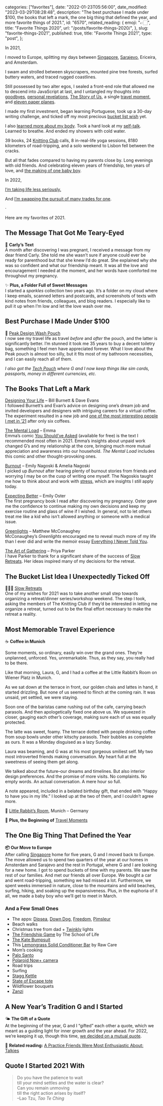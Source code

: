 
  categories: ["favorites"],
  date: "2022-01-23T05:56:00",
  date_modified: "2023-03-29T08:28:48",
  description:
    "The best purchase I made under $100, the books that left a mark, the one big thing that defined the year, and more favorite things of 2021.",
  id: "6570",
  related_reading: {
    emoji: "👉🏻",
    title: "Favorite Things 2020",
    url: "/posts/favorite-things-2020/",
  },
  slug: "favorite-things-2021",
  published: true,
  title: "Favorite Things 2021",
  type: "post",
};


In 2021,

I moved to Europe, splitting my days between [Singapore](/posts/goodbye-little-red-dot/), [Sarajevo](/travel-archives#sarajevo), Ericeira, and Amsterdam.

I swam and strolled between skyscrapers, mounted pine tree forests, surfed buttery waters, and traced rugged coastlines.

Still possessed by two alter egos, I sealed a front-end role that allowed me to descend into JavaScript at last, and I untangled my thoughts into [goodbyes](/posts/goodbye-little-red-dot/), [personal revelations](/posts/everything-i-never-told-you/), [The Story of Us](/posts/the-story-of-us/), a single [travel moment](/travel-moments#when-we-were-young), and [eleven paper planes](/letters).

I made my first investment, began learning Portuguese, took up a 30-day writing challenge, and ticked off my most precious [bucket list wish](#slow-retreats) yet.

I also [learned more about my body](/letters/we-need-to-talk-0521/). Took a hard look at my [self-talk](/letters/less-mad-0421/). Learned to breathe. And ended my showers with cold water.

39 books, 24 [Knitting Club](/posts/the-knitting-club/) calls, 8 in-real-life yoga sessions, 8180 kilometers of road-tripping, and a solo weekend to Lisbon fell between the cracks.

But all that fades compared to having my parents close by. Long evenings with old friends. And celebrating eleven years of friendship, ten years of love, and [the making of one baby boy](/posts/choosing-parenthood-and-my-pregnancy-notes/).

In 2022,

[I’m taking life less seriously.](/letters/learning-optimism-0122/)

And [I’m swapping the pursuit of many trades for one](/letters/one-big-thing-0222/).

·

Here are my favorites of 2021.

## The Message That Got Me Teary-Eyed

💭 **Carly’s Text**\
A month after discovering I was pregnant, I received a message from my dear friend Carly. She told me she wasn’t sure if anyone could ever be ready for parenthood but that she knew I’d do great. She explained why she was so confident and what our friendship meant. It was all the love and encouragement I needed at the moment, and her words have comforted me throughout my pregnancy.

✨ **Plus, a Folder Full of Sweet Messages**\
I started a *sparkles* collection two years ago. It’s a folder on my cloud where I keep emails, scanned letters and postcards, and screenshots of texts with kind notes from friends, colleagues, and blog readers. I especially like to pull it up when I’m low and let the love wash over me.

## Best Purchase I Made Under $100

🖤 [Peak Design Wash Pouch](https://www.peakdesign.com/products/wash-pouch)\
I now see my travel life as travel *before* and *after* the pouch, and the latter is significantly better. I’m stunned it took me 35 years to buy a decent toiletry bag, something I feel men have appreciated forever. What I love about the Peak pouch is almost too silly, but it fits most of my bathroom necessities, and I can easily reach all of them.

_I also got the [Tech Pouch](https://www.peakdesign.com/products/tech-pouch/) where G and I now keep things like sim cards, passports, money in different currencies, etc._

## The Books That Left a Mark

[Designing Your Life](/read-100-books#74-designing-your-life) – Bill Burnett & Dave Evans\
I followed Burnett’s and Evan’s advice on designing one’s dream job and invited developers and designers with intriguing careers for a virtual coffee. The experiment resulted in a new job and [one of the most interesting people I met in ’21](https://www.driesbos.com/) after only six coffees.

[The Mental Load](/letters/we-need-to-talk-0521#the-comics-i-told-everyone-about) – Emma\
Emma’s comic [You Should’ve Asked](https://english.emmaclit.com/2017/05/20/you-shouldve-asked/) (available for free) is the text I recommended most often in 2021. Emma’s insights about unpaid work changed G’s and my relationship at the core, bringing much more mutual appreciation and awareness into our household. _The Mental Load_ includes this comic and other thought-provoking ones.

[Burnout](/letters/stress-1021#burnout) – Emily Nagoski & Amelia Nagoski\
I picked up *Burnout* after hearing plenty of burnout stories from friends and worrying I may be on the cusp of writing one myself. The Nagoskis taught me how to think about and work with [stress](/letters/stress-1021/), which are insights I still apply today.

[Expecting Better](https://www.amazon.com/Expecting-Better-Conventional-Pregnancy-Wrong/dp/0143125702) – Emily Oster\
The first pregnancy book I read after discovering my pregnancy. Oster gave me the confidence to continue making my own decisions and keep my exercise routine and glass of wine if I wished. In general, not to let others treat me like a kid who isn’t allowed anything or someone with a medical issue.

[Greenlights](https://www.amazon.com/Greenlights/dp/B08HLW2JXD/) – Matthew McConaughey\
McConaughey’s _Greenlights_ encouraged me to reveal much more of my life than I ever did and write the memoir essay [Everything I Never Told You](/posts/everything-i-never-told-you/).

[The Art of Gathering](https://www.amazon.com/Art-Gathering-Transformative-Meetings-Experiences-ebook/dp/B079C9WN5W/) – Priya Parker\
I have Parker to thank for a significant share of the success of [Slow Retreats](/posts/the-making-of-slow-retreats/). Her ideas inspired many of my decisions for the retreat.

## The Bucket List Idea I Unexpectedly Ticked Off

🧘🏻‍♀️ [Slow Retreats](/posts/the-making-of-slow-retreats/)\
One of my wishes for 2021 was to take another small step towards organizing a retreat/dinner series/workshop weekend. The step I took, asking the members of The Knitting Club if they’d be interested in letting me organize a retreat, turned out to be the final effort necessary to make the retreat a reality.

## Most Memorable Travel Experience

☕️ **Coffee in Munich**

Some moments, so ordinary, easily win over the grand ones. They’re unplanned, unforced. Yes, unremarkable. Thus, as they say, you really had to be there.

Like that morning, Laura, G, and I had a coffee at the Little Rabbit’s Room on Wiener Platz in Munich.

As we sat down at the terrace in front, our golden chais and lattes in hand, it started drizzling. But none of us seemed to flinch at the coming rain. It was unsaid, yet settled, we were staying.

Soon one of the baristas came rushing out of the cafe, carrying beach parasols. And then apologetically fixed one above us. We squeezed in closer, gauging each other’s coverage, making sure each of us was equally protected.

The latte was sweet, foamy. The terrace dotted with people drinking coffee from soup bowls under other kitschy parasols. Their bubbles as complete as ours. It was a Monday disguised as a lazy Sunday.

Laura was beaming, and G was at his most gorgeous smiliest self. My two most introverted friends making conversation. My heart full at the sweetness of seeing them get along.

We talked about the future–our dreams and timelines. But also interior design preferences. And the promise of more visits. No complaints. No empty words. An actual conversation. A mere hour so full.

A note appeared, included in a belated birthday gift, that ended with “Happy to have you in my life.” I looked up at the two of them, and I couldn’t agree more.

📌 [Little Rabbit’s Room](https://goo.gl/maps/XsABnXUJJuby7rnE7), Munich – Germany

🚂 **Plus, the Beginning of** [Travel Moments](/travel-moments/)

## The One Big Thing That Defined the Year

**📦 Our Move to Europe**\
After calling [Singapore](/posts/goodbye-little-red-dot/) home for five years, G and I moved back to Europe. The move allowed us to spend two quarters of the year at our homes in Amsterdam and Sarajevo and the rest in Portugal, where G and I are looking for a new home. I got to spend buckets of time with my parents. We saw the rest of our families. And met our friends all over Europe. We bought a car and went road-tripping, something we had missed a lot. Furthermore, we spent weeks immersed in nature, close to the mountains and wild beaches, surfing, hiking, and soaking up the expansiveness. Plus, in the euphoria of it all, we made a baby boy who we’ll get to meet in March.

### And a Few Small Ones

- The apps: [Dipsea](/letters/we-need-to-talk-0521#an-app-im-loving), [Down Dog](https://www.downdogapp.com/), [Freedom](https://freedom.to/), [Pimsleur](https://www.pimsleur.com/c/pimsleur-app)
- Beach walks
- Christmas tree from dad + [Twinkly](https://www.twinkly.com/) lights
- [The Friendship Game](/posts/the-making-of-slow-retreats#evening-rituals) by The School of Life
- [The Kate Bumpsuit](https://www.bumpsuit.co/products/the-kate)
- This [Lemongrass Solid Conditioner Bar](/letters/four-day-workweeks-0821#current-favorites) by Raw Care
- Mom’s cooking
- [Palo Santo](/letters/four-day-workweeks-0821#current-favorites)
- [Polaroid Now+ camera](https://eu.polaroid.com/collections/now-plus-camera)
- Road trips
- Surfing
- [Stagg Kettle](/letters/four-day-workweeks-0821#current-favorites)
- [State of Escape tote](https://www.stateofescape.com/collections/totes/products/flying-solo-tote-in-highlight-fleck-black)
- Wildflower bouquets
- [Zanzi](/letters/four-day-workweeks-0821#current-favorites)

## A New Year’s Tradition G and I Started

🌤 **The Gift of a Quote**\
At the beginning of the year, G and I “gifted” each other a quote, which we meant as a guiding light for inner growth and the year ahead. For 2022, we’re keeping it up, though this time, [we decided on a mutual quote](/letters/learning-optimism-0122/).

🔖 **Related reading:** [A Practice Friends Were Most Enthusiastic About: Talkies](/posts/favorite-things-2019#a-practice-friends-were-most-enthusiastic-about)

## Quote I Started 2021 With

> Do you have the patience to wait\
> till your mind settles and the water is clear?\
> Can you remain unmoving\
> till the right action arises by itself?\
> –Lao Tzu, _Tao Te Ching_

